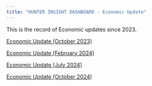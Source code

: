 ```yaml
---
title: "HUNTER INSIGHT DASHBOARD - Economic Update"
---
```


This is the record of Economic updates since 2023.

[Economic Update (October 2023)](2023_October/EconUpdate.html)

[Economic Update (February 2024)](2024_February/EconUpdate.html)

[Economic Update (July 2024)](2024_July/EconUpdate.html)

[Economic Update (October 2024)](2024_October/EconUpdate.html)